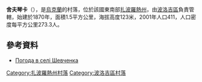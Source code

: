 {{coord|47|34|18|N|36|28|21|E|scale:100000|display=title}}

'''舍夫琴卡'''（{{lang-uk|Шевченка}}），是[[烏克蘭|烏克蘭]]的村落，位於該國東南部[[扎波羅熱州|扎波羅熱州]]，由[[波洛吉區|波洛吉區]]負責管轄，始建於1870年，面積1.5平方公里，海拔高度123米，2001年人口411，人口密度每平方公里273.3人。

==參考資料==
* [http://weather.in.ua/ua/zaporozhskaja/28758 Погода в селі Шевченка]

[[Category:扎波羅熱州村落|Category:扎波羅熱州村落]]
[[Category:波洛吉區村落|Category:波洛吉區村落]]


{{Zaporizhia-geo-stub}}